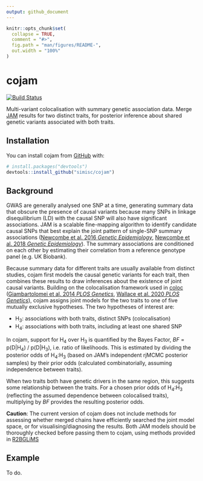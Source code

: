 ```yaml
---
output: github_document
---
```


<!-- README.md is generated from README.Rmd. Please edit that file -->

```r
knitr::opts_chunk$set(
  collapse = TRUE,
  comment = "#>",
  fig.path = "man/figures/README-",
  out.width = "100%"
)
```

# cojam

[![Build Status](https://travis-ci.com/simisc/cojam.svg?branch=master)](https://travis-ci.com/simisc/cojam)

Multi-variant colocalisation with summary genetic association data. Merge [JAM](https://github.com/pjnewcombe/R2BGLiMS "R2BGLiMS package") results for two distinct traits, for posterior inference about shared genetic variants associated with both traits.

## Installation

You can install cojam from [GitHub](https://github.com/) with:

```r
# install.packages("devtools")
devtools::install_github("simisc/cojam")
```

## Background

GWAS are generally analysed one SNP at a time, generating summary data that obscure the presence of causal variants because many SNPs in linkage disequilibrium (LD) with the causal SNP will also have significant associations. JAM is a scalable fine-mapping algorithm to identify candidate causal SNPs that best explain the joint pattern of single-SNP summary associations ([Newcombe et al. 2016 _Genetic Epidemiology_](https://doi.org/10.1002/gepi.21953 "JAM paper 1"), [Newcombe et al. 2018 _Genetic Epidemiology_](https://doi.org/10.1002/gepi.22245 "JAM paper 2")). The summary associations are conditioned on each other by estimating their correlation from a reference genotype panel (e.g. UK Biobank).

Because summary data for different traits are usually available from distinct studies, cojam first models the causal genetic variants for each trait, then combines these results to draw inferences about the existence of joint causal variants. Building on the colocalisation framework used in [coloc](https://github.com/chr1swallace/coloc "coloc") ([Giambartolomei et al. 2014 _PLOS Genetics_](https://doi.org/10.1371/journal.pgen.1004383 "coloc  paper 1"), [Wallace et al. 2020 _PLOS Genetics_](https://doi.org/10.1371/journal.pgen.1008720 "coloc paper 2")), cojam assigns joint models for the two traits to one of five mutually exclusive hypotheses. The two hypotheses of interest are:

- H<sub>3</sub>: associations with both traits, distinct SNPs (colocalisation)
- H<sub>4</sub>: associations with both traits, including at least one shared SNP

In cojam, support for H<sub>4</sub> over H<sub>3</sub> is quantified by the Bayes Factor, _BF_ = p(D|H<sub>4</sub>) / p(D|H<sub>3</sub>), i.e. ratio of likelihoods. This is estimated by dividing the posterior odds of H<sub>4</sub>:H<sub>3</sub> (based on JAM's independent rjMCMC posterior samples) by their prior odds (calculated combinatorially, assuming independence between traits).

When two traits both have genetic drivers in the same region, this suggests some relationship between the traits. For a chosen prior odds of H<sub>4</sub>:H<sub>3</sub> (reflecting the assumed dependence between colocalised traits), multiplying by _BF_ provides the resulting posterior odds.

**Caution**: The current version of cojam does not include methods for assessing whether merged chains have efficiently searched the joint model space, or for visualising/diagnosing the results. Both JAM models should be thoroughly checked before passing them to cojam, using methods provided in [R2BGLiMS](https://github.com/pjnewcombe/R2BGLiMS "R2BGLiMS package")

## Example

To do.
